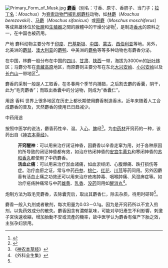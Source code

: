 [[File:Primary_Form_of_Musk.jpg|left]]
'''[[麝香|麝香]]'''（别名：寸香、原寸、香脐子、当门子；[[拉丁语|拉丁名]]：''Moschus''）为[[脊索动物門|脊索动物門]][[哺乳纲|哺乳纲]][[麝科|麝科]]动物，如[[林麝|林麝]]（''Moschus berezovskii''）、[[马麝|马麝]]（''Moschus sifanicus''）或[[原麝|原麝]]（''Moschus moschiferus''）等成熟雄体位於[[肚臍|肚臍]]和[[生殖器|生殖器]]之間的腺體中的干燥分泌物<ref name=yaodian>{{Cite web |url=http://www.zysj.com.cn/zhongyaocai/yaocai_s/shexiang.html#668 |title=《中国药典》：麝香 |accessdate=2009-02-03 |archive-date=2009-01-04 |archive-url=https://web.archive.org/web/20090104094816/http://www.zysj.com.cn/zhongyaocai/yaocai_s/shexiang.html#668 |dead-url=yes }}</ref>，是制造[[香水|香水]]的原料之一，在中国也被药用。

产地
麝科动物主要分布于[[印度|印度]]、[[巴基斯坦|巴基斯坦]]、[[中国|中国]]、[[蒙古|蒙古]]、[[西伯利亚|西伯利亚]]等地。另外，北美洲的[[麝鼠|麝鼠]]、[[澳大利亚|澳大利亚]]的[[麝鸭|麝鸭]]、中美洲的[[麝龟|麝龟]]等等多种动物也有麝香分泌。

在中国，林麝一般分布在中国的[[四川|四川]]、[[甘肃|甘肃]]、[[陕西|陕西]]一带，海拔为3000m的[[针叶林|针叶林]]区；马麝分布在[[青藏高原|青藏高原]]地区，而原麝则主要分布在东北[[大兴安岭|大兴安岭]]、[[小兴安岭|小兴安岭]]以及[[长白山|长白山]]一带地区<ref>{{Cite web |url=http://musk.yangzhi.com/news/200608/2006_08_04_15261.html |title=麝的种类以及分布 |accessdate=2009-02-03 |archive-date=2009-02-13 |archive-url=https://web.archive.org/web/20090213060612/http://musk.yangzhi.com/news/200608/2006_08_04_15261.html |dead-url=no }}</ref>。

麝香的采制一般是人工取香，在冬春两个季节内捕猎，之后割去麝的香囊，阴干，此为“毛壳麝香”；而取出香囊中的分泌物，则成为“香囊仁”。

用途 香料 
世界上很多地区在历史上都长期使用麝香制造香水。近年来随着人工合成麝香的普及，天然麝香的使用已日趋减少。

中药用途 

按照中医学的说法，麝香药性辛、温。入[[手少阴心经|心]]、[[足太阴脾经|脾]]经<ref>《[[神农本草经|神农本草经]]》</ref>。为[[中药材|中药材]]开窍药的一种，该药出自《[[神农本草经|神农本草经]]》。

:'''开窍醒神'''：可以用来治疗闭证神昏，因麝香以辛香走窜为用，对于各种原因的所导致的闭证神昏都有效，如治疗热闭神昏的[[安宫牛黄丸|安宫牛黄丸]]和寒闭神昏的[[苏和香丸|苏和香丸]]都使用了中药麝香。
:'''活血止痛'''：可以用来治疗淤血诸痛，如血淤经闭、心腹爆痛、跌打损伤等症。治疗血瘀之证，常与中药[[丹参|丹参]]、[[桃仁|桃仁]]、[[红花|红花]]、[[川芎|川芎]]等药同用。另外因麝香有活血止痛之功效还可以用来治疗疮疡肿毒、咽喉肿痛、风湿痹症等。如治疗疮疡肿痛常与中药[[雄黄|雄黄]]、[[乳香|乳香]]、[[没药|没药]]同用如[[醒消丸|醒消丸]]<ref>《外科全生集》</ref>。

炮制方法为取毛壳麝香，去除囊壳后，取出其麝香仁，除去杂质，待用时研碎<ref name=yaodian/>。

麝香一般入丸剂或者散剂，每次用量为0.03－0.1g。因为是开窍药所以不宜入煎剂，以免药效成分的散失。麝香因含有濃郁氣味，可能对孕妇產生不利影響，刺激子宮快速收縮，增加胎動不安或流產的機率，故中医学认为麝香有催产下胎之效，主张孕妇禁用。